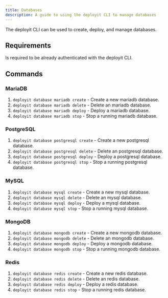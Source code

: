 ---
title: Databases
description: A guide to using the deployit CLI to manage databases
---

The deployit CLI can be used to create, deploy, and manage databases.

## Requirements

Is required to be already authenticated with the deployit CLI.


## Commands

### MariaDB 

1. `deployit database mariadb create` - Create a new mariadb database.
2. `deployit database mariadb delete` - Delete an mariadb database.
3. `deployit database mariadb deploy` - Deploy a mariadb database.
4. `deployit database mariadb stop` - Stop a running mariadb database.

### PostgreSQL
1. `deployit database postgresql create` - Create a new postgresql database.
2. `deployit database postgresql delete` - Delete an postgresql database.
3. `deployit database postgresql deploy` - Deploy a postgresql database.
4. `deployit database postgresql stop` - Stop a running postgresql database.

### MySQL
1. `deployit database mysql create` - Create a new mysql database.
2. `deployit database mysql delete` - Delete an mysql database.
3. `deployit database mysql deploy` - Deploy a mysql database.
4. `deployit database mysql stop` - Stop a running mysql database.

### MongoDB
1. `deployit database mongodb create` - Create a new mongodb database.
2. `deployit database mongodb delete` - Delete an mongodb database.
3. `deployit database mongodb deploy` - Deploy a mongodb database.
4. `deployit database mongodb stop` - Stop a running mongodb database.

### Redis
1. `deployit database redis create` - Create a new redis database.
2. `deployit database redis delete` - Delete an redis database.
3. `deployit database redis deploy` - Deploy a redis database.
4. `deployit database redis stop` - Stop a running redis database.

